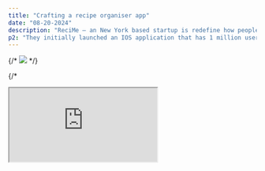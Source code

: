 ```yaml
---
title: "Crafting a recipe organiser app"
date: "08-20-2024"
description: "ReciMe — an New York based startup is redefine how people organise, cook and share recipes."
p2: "They initially launched an IOS application that has 1 million users globally and generates $1 Million ARR, with projections of $3M by the end of 2024. To keep up with their growth trajectory, ReciMe is developing a web application that aims to deliver and extend the current experience of the mobile app to ulitmately service more users."
---
```


<Collaborators people="Christine Nguyen" />
{/* <Img
  src="/projects/recime/recime-full.png"
  type="hero"
  className="bg-gradient from-orange-300 to-orange-500 *:max-w-5xl"
/> */}

{/* <div className="relative z-10 flex w-full flex-col justify-center rounded-lg from-orange-300  to-orange-500 md:border md:bg-gradient-to-r md:p-24">
  <div className="mx-auto w-full max-w-7xl rounded-[8px] border border-zinc-300 bg-zinc-300 p-[4px] shadow-md *:rounded-[4px] dark:bg-white dark:bg-opacity-50 md:rounded-[12px] md:border-white md:bg-white md:bg-opacity-50 md:p-[8px] md:*:rounded-[4px]">
    <iframe
      className="relative aspect-[1440/1024] w-full overflow-clip bg-white"
      src="https://www.figma.com/embed?embed_host=connorforsyth&embed_origin=https://connorforsyth.co&url=https%3A%2F%2Fwww.figma.com%2Fproto%2Fq9CGPhULq8nuBvbLTtFwSr%2FReciMe-Product-Design%252C-Design-Challenge%3Fpage-id%3D26%253A44807%26node-id%3D26-44808%26node-type%3DFRAME%26viewport%3D785%252C444%252C0.14%26t%3DpLEFZerOZuxJtY99-1&scaling=scale-down-width&hide-ui=1"
    />
  </div>
</div> */}
<Caption>
  Note: The above is a figma prototype. Not everything is interactive.
</Caption>

<div className="relative z-10 flex w-full flex-col justify-center rounded-lg from-orange-300  to-orange-500 md:border md:bg-gradient-to-r md:p-24">

<div className="mx-auto w-full max-w-7xl rounded-[8px] border border-zinc-300 bg-zinc-300 p-[4px] shadow-md *:rounded-[4px] dark:bg-white dark:bg-opacity-50 md:rounded-[12px] md:border-white md:bg-white md:bg-opacity-50 md:p-[8px] md:*:rounded-[4px]">
<iframe
className="relative aspect-[1440/1024] w-full overflow-clip bg-white"
  src="https://www.figma.com/embed?embed_host=share&url=https%3A%2F%2Fwww.figma.com%2Fproto%2Fq9CGPhULq8nuBvbLTtFwSr%2FReciMe-Product-Design%252C-Design-Challenge%3Fpage-id%3D26%253A44807%26node-id%3D26-48544%26node-type%3DFRAME%26viewport%3D785%252C444%252C0.14%26t%3DZyq7URuAWmeGKXao-1%26scaling%3Dscale-down%26content-scaling%3Dfixed%26starting-point-node-id%3D26%253A44808&scaling=scale-down-width&hide-ui=1"
/>
  </div>
  </div>
## Overview

Through a four-day product concept sprint, I designed an early prototype of the ReciMe homepage suitable for users of desktop web interfaces.

This helped establish the start of the overall navigational elements, a design system, and component library for their web application.

## Process

Over the course of four days, I focused on:

1. Getting aquanted with the product, IOS UI, potential user groups and core customer jobs.
2. Using my understanding to produce an desktop concept of what the web application experience could be.

The intention would be to use this concept to align with ReciMe's view of their product strategy, and to take it to testing with different users groups.

```md
## Tasks involved:

- App audit, screens, flows, tasks.
- Understanding compeditors.
- Battle testing core user tasks, including:
  1. Finding a recipe
  2. Organising groceries
  3. Creating a recipe from either importing or from scratch
  4. Searching ingredients and recipes
  5. Leaving reviews on recipes.
```

## Insights from discovery

### 1. Core task for users accessing the app for the first time

The medaphor for `Homepage` is unclear on the mobile app, currently it seems to be the `my recipes` section, but this is unusual for most social media platforms or content platforms. Users visiting the mobile app for the first time are greeted by an empty `my recipes` page.

Without having done anything beyond <Comment text="observation of people in the supermarket, testing with friends and collegues over the course of the few days">guerrilla user research</Comment>, it was my assumption that many users accessing a recipe app for the first time would like to browse what recipes are available.

Exploring and discovering recipes to cook was hidden within the side menu. So it was my immediate goal to make finding recipes intuitive, easy, and one that follows traditional patterns from apps they might be familiar with.

<Img
  className="aspect-[16/9] max-w-7xl border-none bg-zinc-300 p-8  dark:bg-zinc-300"
  src="/projects/recime/findexplore.png"
/>
<Caption>
  Finability of the explore section is hidden within the more menu on the IOS
  app.
</Caption>

### 2. The experience of grocery shopping and cooking

Selecting a meal and adding it to my grocery list was relatively straight forward. However through timing myself at the supermarket, it took me 30 minutes to shop for even a basic meal. This was likely due to me trying to tick off every item one by one, holding my phone in one hand, shopping basket under the arm, and picking up items as I go. — While out of scope for this project, I figured it would be great to create a focused WatchOS app, specifically for grocery checklists. This will enable a more ergonomic experience while checking off groceries.

For many users, a key motivation for cooking at home is for financial reasons, after completing my shop, I actually spent around $80. While not everything I shopped for was just for the recipe, I still felt compelled to see how much I spent on the meal. With LLMs and OCR text readers, this isn't out of the realm of possibility. I wanted to hint towards a feature in the app for this.

### 3. Importing a meal

Importing a recipe is a prominently advertised feature of ReciMe, and with the advent of LLMs and multi-modal language models, I was curious to see how the import feature would go.

I tested Instagram recipes, TikToks, restaurant menus, and meal photos, home cookbooks, and recipe websites. Many of these import options weren't working as I expected. So while promising, I figured it was more of an experimental feature at this stage. I'd love to be able to reverse-engineer some of my favorite restaurant meals.

## Design decisions:

- For first time users, my hypothesis is that they are likely wanting to plan their shopping or cook a meal with leftover groceries, so my aim was to bring that to the forefront.
- Many recipes within the app didn't have clear ratings, and it was hard to distinguish whether something had been saved as inspo, or the recipe was actually reliable.

## Outcomes and deliverables

The new web home screen for ReciMe helps ground new users of the core tasks within the app. It also easily enables users to scan potential recipes that are trending, search by mealtype, ingredients, cuisines.

<iframe
  className="relative z-10 mx-auto my-8
  aspect-[1440/1024] w-full max-w-7xl  rounded-lg"
  src="https://www.figma.com/embed?embed_host=share&url=https%3A%2F%2Fwww.figma.com%2Ffile%2Fq9CGPhULq8nuBvbLTtFwSr%2FReciMe-Product-Design%252C-Design-Challenge%3Fnode-id=140%253A43862&scaling=scale-down-width&hide-ui=1"
/>

## Acknowledgements

Thanks [Christine](https://www.linkedin.com/in/christine-nguyen-196127141) and the ReciMe team for creating an awesome product and for the opportunity to take part in defining the products future.
